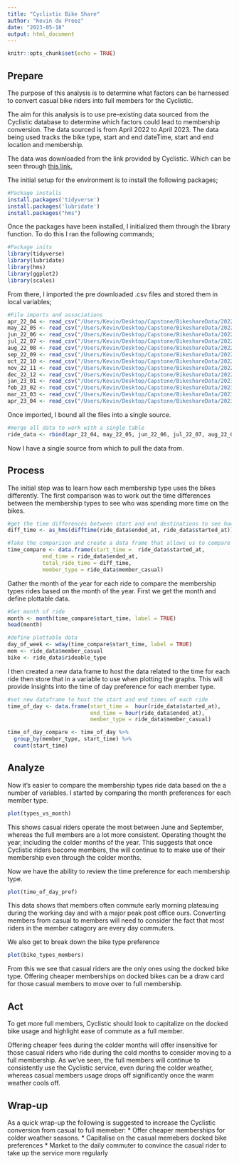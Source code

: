 ```yaml
---
title: "Cyclistic Bike Share"
author: "Kevin du Preez"
date: "2023-05-18"
output: html_document
---
```


```r
knitr::opts_chunk$set(echo = TRUE)
```

## Prepare 

The purpose of this analysis is to determine what factors can be harnessed to convert casual bike riders into full members for the Cyclistic. 

The aim for this analysis is to use pre-existing data sourced from the Cyclistic database to determine which factors could lead to membership conversion. The data sourced is from April 2022 to April 2023. The data being used tracks the bike type, start and end dateTime, start and end location and membership. 

The data was downloaded from the link provided by Cyclistic. Which can be seen through [this link.](https://divvy-tripdata.s3.amazonaws.com/index.html)

The initial setup for the environment is to install the following packages;

```r
#Package installs
install.packages('tidyverse')
install.packages('lubridate')
install.packages("hms")
```

Once the packages have been installed, I initialized them through the library function. To do this I ran the following commands;
```r
#Package inits
library(tidyverse)
library(lubridate)
library(hms)
library(ggplot2)
library(scales)
```

From there, I imported the pre downloaded .csv files and stored them in local variables;

```r
#File imports and associations
apr_22_04 <- read_csv("/Users/Kevin/Desktop/Capstone/BikeshareData/202204-divvy-tripdata.csv")
may_22_05 <- read_csv("/Users/Kevin/Desktop/Capstone/BikeshareData/202205-divvy-tripdata.csv")
jun_22_06 <- read_csv("/Users/Kevin/Desktop/Capstone/BikeshareData/202206-divvy-tripdata.csv")
jul_22_07 <- read_csv("/Users/Kevin/Desktop/Capstone/BikeshareData/202207-divvy-tripdata.csv")
aug_22_08 <- read_csv("/Users/Kevin/Desktop/Capstone/BikeshareData/202208-divvy-tripdata.csv")
sep_22_09 <- read_csv("/Users/Kevin/Desktop/Capstone/BikeshareData/202209-divvy-publictripdata.csv")
oct_22_10 <- read_csv("/Users/Kevin/Desktop/Capstone/BikeshareData/202210-divvy-tripdata.csv")
nov_22_11 <- read_csv("/Users/Kevin/Desktop/Capstone/BikeshareData/202211-divvy-tripdata.csv")
dec_22_12 <- read_csv("/Users/Kevin/Desktop/Capstone/BikeshareData/202212-divvy-tripdata.csv")
jan_23_01 <- read_csv("/Users/Kevin/Desktop/Capstone/BikeshareData/202301-divvy-tripdata.csv")
feb_23_02 <- read_csv("/Users/Kevin/Desktop/Capstone/BikeshareData/202302-divvy-tripdata.csv")
mar_23_03 <- read_csv("/Users/Kevin/Desktop/Capstone/BikeshareData/202303-divvy-tripdata.csv")
apr_23_04 <- read_csv("/Users/Kevin/Desktop/Capstone/BikeshareData/202304-divvy-tripdata.csv")
```

Once imported, I bound all the files into a single source. 

```r
#merge all data to work with a single table
ride_data <- rbind(apr_22_04, may_22_05, jun_22_06, jul_22_07, aug_22_08, sep_22_09, oct_22_10, nov_22_11, dec_22_12, jan_23_01, feb_23_02, mar_23_03, apr_23_04)

```

Now I have a single source from which to pull the data from.

## Process

The initial step was to learn how each membership type uses the bikes differently. The first comparison was to work out the time differences between the membership types to see who was spending more time on the bikes.

```r
#get the time differences between start and end destinations to see how long each rider is run. 
diff_time <- as_hms(difftime(ride_data$ended_at, ride_data$started_at))

#Take the comparison and create a data frame that allows us to compare the ride times to the membership type of the rider. 
time_compare <- data.frame(start_time =  ride_data$started_at,
           end_time = ride_data$ended_at,
           total_ride_time = diff_time,
           member_type = ride_data$member_casual)
```

Gather the month of the year for each ride to compare the membership types rides based on the month of the year. First we get the month and define plottable data.

```r
#Get month of ride
month <- month(time_compare$start_time, label = TRUE)
head(month)

#define plottable data
day_of_week <- wday(time_compare$start_time, label = TRUE)
mem <- ride_data$member_casual
bike <- ride_data$rideable_type
```

I then created a new data.frame to host the data related to the time for each ride then store that in a variable to use when plotting the graphs. This will provide insights into the time of day preference for each member type.

```r
#set new dataframe to host the start and end times of each ride
time_of_day <- data.frame(start_time =  hour(ride_data$started_at),
                          end_time = hour(ride_data$ended_at),
                          member_type = ride_data$member_casual)

time_of_day_compare <- time_of_day %>% 
  group_by(member_type, start_time) %>% 
  count(start_time)
```

## Analyze

Now it's easier to compare the membership types ride data based on the a number of variables. I started by comparing the month preferences for each member type.

```r
plot(types_vs_month)
```

This shows casual riders operate the most between June and September, whereas the full members are a lot more consistent. Operating thought the year, including the colder months of the year. This suggests that once Cyclistic riders become members, the will continue to to make use of their membership even through the colder months.

Now we have the ability to review the time preference for each membership type.

```r
plot(time_of_day_pref)
```
This data shows that members often commute early morning plateauing during the working day and with a major peak post office ours. Converting members from casual to members will need to consider the fact that most riders in the member catagory are every day commuters.

We also get to break down the bike type preference

```r
plot(bike_types_members)
```

From this we see that casual riders are the only ones using the docked bike type. Offering cheaper memberships on docked bikes can be a draw card for those casual members to move over to full membership.

## Act

To get more full members, Cyclistic should look to capitalize on the docked bike usage and highlight ease of commute as a full member. 

Offering cheaper fees during the colder months will offer insensitive for those casual riders who ride during the cold months to consider moving to a full membership. As we've seen, the full members will continue to consistently use the Cyclistic service, even during the colder weather, whereas casual members usage drops off significantly once the warm weather cools off.

## Wrap-up

As a quick wrap-up the following is suggested to increase the Cyclistic conversion from casual to full memeber:
* Offer cheaper memberships for colder weather seasons.
* Capitalise on the casual memebers docked bike preferences
* Market to the daily commuter to convince the casual rider to take up the service more regularly
